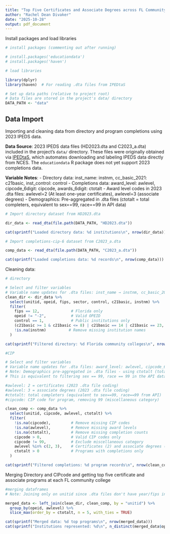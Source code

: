 ```yaml
---
title: "Top Five Certificates and Associate Degrees across FL Community Colleges"
author: "Rachel Dean Divaker"
date: "2025-10-28"
output: pdf_document
---
```



Install packages and load libraries
```r
# install packages (commenting out after running)

# install.packages('educationdata')
# install.packages('haven')

# load libraries

library(dplyr)
library(haven)  # For reading .dta files from IPEDtaS

# Set up data paths (relative to project root)
# Data files are stored in the project's data/ directory
DATA_PATH <- "data"
```

## Data Import

Importing and cleaning data from directory and program completions using 2023 IPEDS data.

**Data Source**: 2023 IPEDS data files (HD2023.dta and C2023_a.dta) included in the project's `data/` directory. These files were originally obtained via [IPEDtaS](https://github.com/ttalVlatt/IPEDtaS), which automates downloading and labeling IPEDS data directly from NCES. The `educationdata` R package does not yet support 2023 completions data.

**Variable Notes**:
- Directory data: inst_name: instnm, cc_basic_2021: c21basic, inst_control: control
- Completions data: award_level: awlevel, cipcode_6digit: cipcode, awards_6digit: ctotalt
- Award level codes in 2023 .dta files: awlevel=2 (At least one-year certificates), awlevel=3 (associate degrees)
- Demographics: Pre-aggregated in .dta files (ctotalt = total completers, equivalent to sex==99, race==99 in API data)

```r
# Import directory dataset from HD2023.dta

dir_data <- read_dta(file.path(DATA_PATH, "HD2023.dta"))

cat(sprintf("Loaded directory data: %d institutions\n", nrow(dir_data)))
```

```r
# Import completions-cip-6 dataset from C2023_a.dta

comp_data <- read_dta(file.path(DATA_PATH, "C2023_a.dta"))

cat(sprintf("Loaded completions data: %d records\n", nrow(comp_data)))
```

Cleaning data:

```r
# directory

# Select and filter variables
# Variable name updates for .dta files: inst_name → instnm, cc_basic_2021 → c21basic, inst_control → control
clean_dir <- dir_data %>%
  select(unitid, opeid, fips, sector, control, c21basic, instnm) %>%
  filter(
    fips == 12,              # Florida only
    opeid != "-2",           # Valid OPEID
    control == 1,            # Public institutions only
    (c21basic >= 1 & c21basic <= 8) | c21basic == 14 | c21basic == 23,  # Community college Carnegie classifications
    !is.na(instnm)          # Remove missing institution names
  )

cat(sprintf("Filtered directory: %d Florida community colleges\n", nrow(clean_dir)))
```

```r
#CIP

# Select and filter variables
# Variable name updates for .dta files: award_level: awlevel, cipcode_6digit: cipcode, awards_6digit: ctotalt
# Note: Demographics pre-aggregated in .dta files - using ctotalt (total completers, all demographics)
# This is equivalent to filtering sex == 99, race == 99 in the API data

#awlevel: 2 = certificates (2023 .dta file coding)
#awlevel: 3 = associate degrees (2023 .dta file coding)
#ctotalt: total completers (equivalent to sex==99, race==99 from API)
#cipcode: CIP code for program, removing 99 (miscellaneous category)

clean_comp <- comp_data %>%
  select(unitid, cipcode, awlevel, ctotalt) %>%
  filter(
    !is.na(cipcode),         # Remove missing CIP codes
    !is.na(awlevel),         # Remove missing award levels
    !is.na(ctotalt),         # Remove missing completion counts
    cipcode > 0,             # Valid CIP codes only
    cipcode != 99,           # Exclude miscellaneous category
    awlevel %in% c(2, 3),    # Certificates (2) and associate degrees (3) only
    ctotalt > 0              # Programs with completions only
  )

cat(sprintf("Filtered completions: %d program records\n", nrow(clean_comp)))
```


Merging Directory and CIPcode and getting top five certificate and associate programs at each FL community college
```r
#merging dataframes
# Note: Joining only on unitid since .dta files don't have year/fips in completions data the same way

merged_data <- left_join(clean_dir, clean_comp, by = "unitid") %>%
  group_by(opeid, awlevel) %>%
  slice_max(order_by = ctotalt, n = 5, with_ties = TRUE)

cat(sprintf("Merged data: %d top programs\n", nrow(merged_data)))
cat(sprintf("Institutions represented: %d\n", n_distinct(merged_data$opeid)))
  


```


